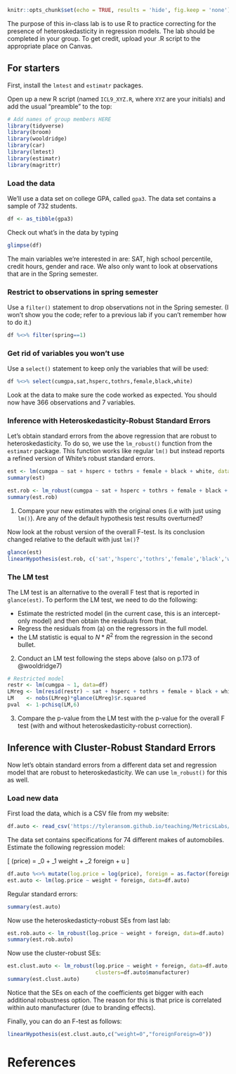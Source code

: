 ```{r setup, include=FALSE}
knitr::opts_chunk$set(echo = TRUE, results = 'hide', fig.keep = 'none')
```

The purpose of this in-class lab is to use R to practice correcting for the presence of heteroskedasticity in regression models. The lab should be completed in your group. To get credit, upload your .R script to the appropriate place on Canvas. 

## For starters
First, install the `lmtest` and `estimatr` packages.

Open up a new R script (named `ICL9_XYZ.R`, where `XYZ` are your initials) and add the usual "preamble" to the top:
```{r message=FALSE, warning=FALSE, paged.print=FALSE}
# Add names of group members HERE
library(tidyverse)
library(broom)
library(wooldridge)
library(car)
library(lmtest)
library(estimatr)
library(magrittr)
```

### Load the data
We'll use a data set on college GPA, called `gpa3`. The data set contains a sample of 732 students.
```{r}
df <- as_tibble(gpa3)
```

Check out what's in the data by typing
```{r}
glimpse(df)
```

The main variables we're interested in are: SAT, high school percentile, credit hours, gender and race. We also only want to look at observations that are in the Spring semester.

### Restrict to observations in spring semester
Use a `filter()` statement to drop observations not in the Spring semester. (I won't show you the code; refer to a previous lab if you can't remember how to do it.)
```{r include=FALSE, message=FALSE, warning=FALSE, paged.print=FALSE}
df %<>% filter(spring==1)
```

### Get rid of variables you won't use
Use a `select()` statement to keep only the variables that will be used:
```{r}
df %<>% select(cumgpa,sat,hsperc,tothrs,female,black,white)
```
Look at the data to make sure the code worked as expected. You should now have 366 observations and 7 variables.

### Inference with Heteroskedasticity-Robust Standard Errors
Let's obtain standard errors from the above regression that are robust to heteroskedasticity. To do so, we use the `lm_robust()` function from the `estimatr` package. This function works like regular `lm()` but instead reports a refined version of White's robust standard errors.

```{r include=FALSE, message=FALSE, warning=FALSE, paged.print=FALSE}
est <- lm(cumgpa ~ sat + hsperc + tothrs + female + black + white, data=df)
summary(est)
```
```{r}
est.rob <- lm_robust(cumgpa ~ sat + hsperc + tothrs + female + black + white, data=df)
summary(est.rob)
```

1. Compare your new estimates with the original ones (i.e with just using `lm()`). Are any of the default hypothesis test results overturned?

Now look at the robust version of the overall F-test. Is its conclusion changed relative to the default with just `lm()`?

```{r}
glance(est)
linearHypothesis(est.rob, c('sat','hsperc','tothrs','female','black','white'))
```


### The LM test
The LM test is an alternative to the overall F test that is reported in `glance(est)`. To perform the LM test, we need to do the following:

- Estimate the restricted model (in the current case, this is an intercept-only model) and then obtain the residuals from that. 
- Regress the residuals from (a) on the regressors in the full model. 
- the LM statistic is equal to $N*R^2$ from the regression in the second bullet.

2. Conduct an LM test following the steps above (also on p.173 of @wooldridge7)
```{r}
# Restricted model
restr <- lm(cumgpa ~ 1, data=df)
LMreg <- lm(resid(restr) ~ sat + hsperc + tothrs + female + black + white, data=df)
LM    <- nobs(LMreg)*glance(LMreg)$r.squared
pval  <- 1-pchisq(LM,6)
```

3. Compare the p-value from the LM test with the p-value for the overall F test (with and without heteroskedasticity-robust correction).

## Inference with Cluster-Robust Standard Errors
Now let's obtain standard errors from a different data set and regression model that are robust to heteroskedasticity. We can use `lm_robust()` for this as well.

### Load new data
First load the data, which is a CSV file from my website:
```{r message=FALSE, warning=FALSE, paged.print=FALSE}
df.auto <- read_csv('https://tyleransom.github.io/teaching/MetricsLabs/auto.csv')
```

The data set contains specifications for 74 different makes of automobiles. Estimate the following regression model:

\[
\log(price) = \beta_0 + \beta_1 weight + \beta_2 foreign + u
\]

```{r}
df.auto %<>% mutate(log.price = log(price), foreign = as.factor(foreign))
est.auto <- lm(log.price ~ weight + foreign, data=df.auto)
```

Regular standard errors:
```{r}
summary(est.auto)
```

Now use the heteroskedasticty-robust SEs from last lab:
```{r}
est.rob.auto <- lm_robust(log.price ~ weight + foreign, data=df.auto)
summary(est.rob.auto)
```

Now use the cluster-robust SEs:
```{r}
est.clust.auto <- lm_robust(log.price ~ weight + foreign, data=df.auto, 
                            clusters=df.auto$manufacturer)
summary(est.clust.auto)
```

Notice that the SEs on each of the coefficients get bigger with each additional robustness option. The reason for this is that price is correlated within auto manufacturer (due to branding effects).

Finally, you can do an F-test as follows:
```{r}
linearHypothesis(est.clust.auto,c("weight=0","foreignForeign=0"))
```


# References
